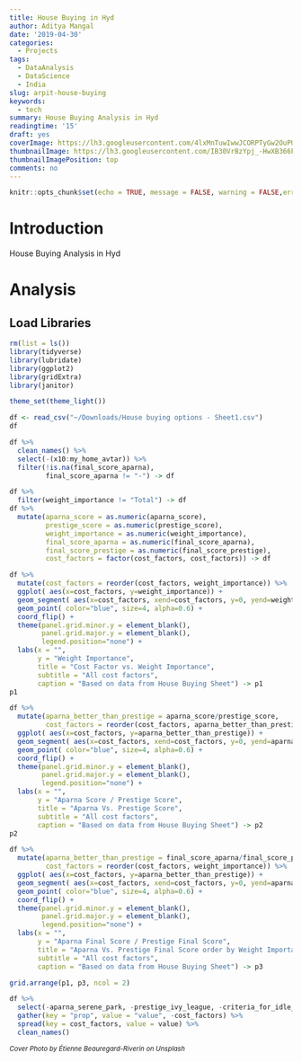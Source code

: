 ```yaml
---
title: House Buying in Hyd
author: Aditya Mangal
date: '2019-04-30'
categories:
  - Projects
tags:
  - DataAnalysis
  - DataScience
  - India
slug: arpit-house-buying
keywords:
  - tech
summary: House Buying Analysis in Hyd
readingtime: '15'
draft: yes
coverImage: https://lh3.googleusercontent.com/4lxMnTuwIwwJCORPTyGw2OuPUXpm5_2rCbHbvEdBw6GI0sc9JrOpgz0zSqDxOHiZM1yimQ4-EvfqcOmb866R3CXvkXC02zg1nQHGdaWD5JhU3smOkbrQKuGVwYQNR5jztwIXlhRfhicm6Agz7LvkMGmwxuDD6rdqHyDU9UXbNQRmqi0e4YQgECJuhj3JCrzqWcCQzxcMzeH2ph7tJe__Lbcv8HxZbW_XamTu7vns6RR-1GDw1-A9Jo6fFm1lvFmgEwjR425Tor7ZdZREOVFEoVhYTEVKUSX6cmpSnPVX7Z6pd25b0I2cnSpulJiw8022S4GqnKnsBHp5U8v_nUfpxHfR7f90yfaY5q0dMFUYovzmwdJO4iIWpcjQhkMwQwg0mwfvtY88Fw4lWbBbynN3RHfClbvwyAhwzcMWdqryCV2OchAbefSDIGnxUztvylrlJbK7m_L0e9zJIzF4f9zHqXTOkTl8-HWixn6-r6QgX2npbeadT1bkB97fx49MuBDu8ak5jOQRDmBDSGvdGVsYl5dexT9KMJI2aZw7N9GeSJpBEusWrTbrp-MCcN3nCnk0w2RtPO0VZumvoGZM5ALXn2qXxsyrqHUdtou-uvXpYFMgZvn8ZLtQsa0FJ5eahW0WH75mHIB0VnvCI2Px2C13fxYzLWMDsZVrgAzJ3_A6vOb0_QX5aOHtA5_VtWSgotNmyTq4rYyfhExlSJrYPHb8tvWrlQ=w2738-h1832-no
thumbnailImage: https://lh3.googleusercontent.com/IB30VrBzYpj_-HwXB366FBGwIi0l6a5yB-itcaSTWxn2AWfP37yvyOqb-DPC9euQy7iKDJTEOmOaJOCCuB8MD_fKgkevlyD6jgDidpjEP_0JyMwKi9C-N-ZdSa8qxEun8eaPG5ONcKImDoR95u9oqA1HGo2d2zWvqtPRr3CGQMR8qu0r9Ag-K8GKAHNw99JiwzbjSCwiOeQccF5xgg9NK_6V8Ot3mGhpDP86J2sIgUE5Q5Nfg8adWDpzKrGC3IHvNlOWEN6YKjEj1uKqBWSg0C_csN_BXYOZNcOxjyJn6fhNTf7iLOBToOB994gMYJ7382pIIhN1vs7bKljOJWTjhs1Gh2ks6k95iF7jSkYwARo7ONcYJbxy0kQ5F_YRiVNqi61lAYs4wbLb-6Bu9tPGoK7NtY_ALZ99cWVdWDmWdg6Hd64fyYkwNUUt3doYgApco6Tf1b2Qj9md6rp7avCsC_4hgs2iLncGpowFreXfP5i3M9w6AStWLPp4N14Oc5IA9GFLm4ohLn1ljRwMsk28R5_C8KgVp3Ur4ZViR6zePkybFNb_2GMkcbFTYPEs4kASlhCh2BTPOMLYT_KyeuFxD9OtAR5mWWsqzEq6JTw1TT1ZLA6qZ6hWlm52AF65AmCj4YEoEXCa7Qpst-39HrV22bqMTmL0bR4Du9_iDummpZ9Sh72yr-pjDeYOeKnpMwICIu7WDgI_A0R2S4Dt_AyGNks7Vw=w750-h502-no
thumbnailImagePosition: top
comments: no
---
```


```r
knitr::opts_chunk$set(echo = TRUE, message = FALSE, warning = FALSE,error = FALSE)
```

# Introduction

House Buying Analysis in Hyd

# Analysis

## Load Libraries
```r
rm(list = ls())
library(tidyverse)
library(lubridate)
library(ggplot2)
library(gridExtra)
library(janitor)

theme_set(theme_light())
```

```r
df <- read_csv("~/Downloads/House buying options - Sheet1.csv")
df
```

```r
df %>% 
  clean_names() %>% 
  select(-(x10:my_home_avtar)) %>% 
  filter(!is.na(final_score_aparna),
         final_score_aparna != "-") -> df
```

```r
df %>% 
  filter(weight_importance != "Total") -> df
df %>% 
  mutate(aparna_score = as.numeric(aparna_score),
         prestige_score = as.numeric(prestige_score),
         weight_importance = as.numeric(weight_importance),
         final_score_aparna = as.numeric(final_score_aparna),
         final_score_prestige = as.numeric(final_score_prestige),
         cost_factors = factor(cost_factors, cost_factors)) -> df
```
```r
df %>% 
  mutate(cost_factors = reorder(cost_factors, weight_importance)) %>% 
  ggplot( aes(x=cost_factors, y=weight_importance)) +
  geom_segment( aes(x=cost_factors, xend=cost_factors, y=0, yend=weight_importance), color="skyblue", size=1) +
  geom_point( color="blue", size=4, alpha=0.6) +
  coord_flip() + 
  theme(panel.grid.minor.y = element_blank(),
        panel.grid.major.y = element_blank(),
        legend.position="none") +
  labs(x = "",
       y = "Weight Importance",
       title = "Cost Factor vs. Weight Importance",
       subtitle = "All cost factors",
       caption = "Based on data from House Buying Sheet") -> p1
p1
```

```r
df %>% 
  mutate(aparna_better_than_prestige = aparna_score/prestige_score,
         cost_factors = reorder(cost_factors, aparna_better_than_prestige)) %>% 
  ggplot( aes(x=cost_factors, y=aparna_better_than_prestige)) +
  geom_segment( aes(x=cost_factors, xend=cost_factors, y=0, yend=aparna_better_than_prestige), color="skyblue", size=1) +
  geom_point( color="blue", size=4, alpha=0.6) +
  coord_flip() + 
  theme(panel.grid.minor.y = element_blank(),
        panel.grid.major.y = element_blank(),
        legend.position="none") +
  labs(x = "",
       y = "Aparna Score / Prestige Score",
       title = "Aparna Vs. Prestige Score",
       subtitle = "All cost factors",
       caption = "Based on data from House Buying Sheet") -> p2
p2
```

```r
df %>% 
  mutate(aparna_better_than_prestige = final_score_aparna/final_score_prestige,
         cost_factors = reorder(cost_factors, weight_importance)) %>% 
  ggplot( aes(x=cost_factors, y=aparna_better_than_prestige)) +
  geom_segment( aes(x=cost_factors, xend=cost_factors, y=0, yend=aparna_better_than_prestige), color="skyblue", size=1) +
  geom_point( color="blue", size=4, alpha=0.6) +
  coord_flip() + 
  theme(panel.grid.minor.y = element_blank(),
        panel.grid.major.y = element_blank(),
        legend.position="none") +
  labs(x = "",
       y = "Aparna Final Score / Prestige Final Score",
       title = "Aparna Vs. Prestige Final Score order by Weight Importance",
       subtitle = "All cost factors",
       caption = "Based on data from House Buying Sheet") -> p3

grid.arrange(p1, p3, ncol = 2)
```

```r
df %>% 
  select(-aparna_serene_park, -prestige_ivy_league, -criteria_for_idle_score) %>% 
  gather(key = "prop", value = "value", -cost_factors) %>% 
  spread(key = cost_factors, value = value) %>% 
  clean_names()
```


<sub><i>Cover Photo by Étienne Beauregard-Riverin on Unsplash</i></sub>